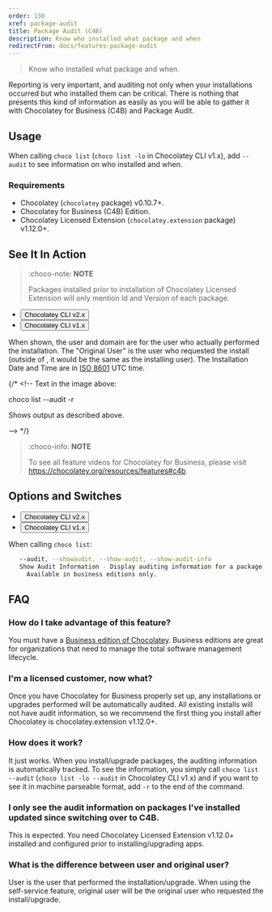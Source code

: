 ```yaml
---
order: 130
xref: package-audit
title: Package Audit (C4B)
description: Know who installed what package and when
redirectFrom: docs/features-package-audit
---
```


> Know who installed what package and when.

Reporting is very important, and auditing not only when your installations occurred but who installed them can be critical. There is nothing that presents this kind of information as easily as you will be able to gather it with Chocolatey for Business (C4B) and Package Audit.

## Usage

When calling `choco list` (`choco list -lo` in Chocolatey CLI v1.x), add `--audit` to see information on who installed and when.

### Requirements

* Chocolatey (`chocolatey` package) v0.10.7+.
* Chocolatey for Business (C4B) Edition.
* Chocolatey Licensed Extension (`chocolatey.extension` package) v1.12.0+.

## See It In Action

> :choco-note: **NOTE**
>
> Packages installed prior to installation of Chocolatey Licensed Extension will only mention Id and Version of each package.

<ul class="nav nav-tabs" role="tablist">
    <li class="nav-item">
        <button class="nav-link active" id="choco-v2-image-tab" data-bs-toggle="tab" data-bs-target="#choco-v2-image" role="tab" aria-controls="choco-v2-image" aria-selected="true" data-choco-tab-multi='{"choco-version": "choco-v2"}'>Chocolatey CLI v2.x</button>
    </li>
    <li class="nav-item">
        <button class="nav-link" id="choco-v1-image-tab" data-bs-toggle="tab" data-bs-target="#choco-v1-image" role="tab" aria-controls="choco-v1-image" aria-selected="false" data-choco-tab-multi='{"choco-version": "choco-v1"}'>Chocolatey CLI v1.x</button>
    </li>
</ul>



When shown, the user and domain are for the user who actually performed the installation. The "Original User" is the user who requested the install (outside of <Xref title="Self-Service" value="self-service-anywhere" />, it would be the same as the installing user). The Installation Date and Time are in [ISO 8601](https://en.wikipedia.org/wiki/ISO_8601) UTC time.

{/* <!--
Text in the image above:

choco list --audit -r

Shows output as described above.

--> */}

> :choco-info: **NOTE**
>
> To see all feature videos for Chocolatey for Business, please visit https://chocolatey.org/resources/features#c4b.

## Options and Switches

<ul class="nav nav-tabs" role="tablist">
    <li class="nav-item">
        <button class="nav-link active" id="choco-v2-options-tab" data-bs-toggle="tab" data-bs-target="#choco-v2-options" role="tab" aria-controls="choco-v2-options" aria-selected="true" data-choco-tab-multi='{"choco-version": "choco-v2"}'>Chocolatey CLI v2.x</button>
    </li>
    <li class="nav-item">
        <button class="nav-link" id="choco-v1-options-tab" data-bs-toggle="tab" data-bs-target="#choco-v1-options" role="tab" aria-controls="choco-v1-options" aria-selected="false" data-choco-tab-multi='{"choco-version": "choco-v1"}'>Chocolatey CLI v1.x</button>
    </li>
</ul>



When calling `choco list`:

~~~sh
   --audit, --showaudit, --show-audit, --show-audit-info
   Show Audit Information - Display auditing information for a package.
     Available in business editions only.
~~~



## FAQ

### How do I take advantage of this feature?

You must have a [Business edition of Chocolatey](https://chocolatey.org/compare). Business editions are great for organizations that need to manage the total software management lifecycle.

### I'm a licensed customer, now what?

Once you have Chocolatey for Business properly set up, any installations or upgrades performed will be automatically audited. All existing installs will not have audit information, so we recommend the first thing you install after Chocolatey is chocolatey.extension v1.12.0+.

### How does it work?

It just works. When you install/upgrade packages, the auditing information is automatically tracked. To see the information, you simply call `choco list --audit` (`choco list -lo --audit` in Chocolatey CLI v1.x) and if you want to see it in machine parseable format, add `-r` to the end of the command.

### I only see the audit information on packages I've installed updated since switching over to C4B.

This is expected. You need Chocolatey Licensed Extension v1.12.0+ installed and configured prior to installing/upgrading apps.

### What is the difference between user and original user?

User is the user that performed the installation/upgrade. When using the self-service feature, original user will be the original user who requested the install/upgrade.
